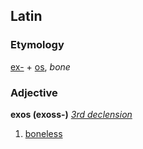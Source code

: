 ==Latin==
===Etymology===
[[ex-]] + [[os]], ''bone''
===Adjective===
'''exos (exoss-)''' ''[[Wiktionary Appendix:Latin third declension|3rd declension]]''

#[[boneless]]